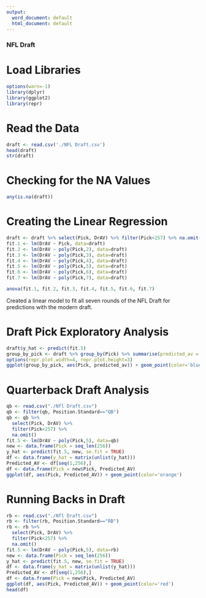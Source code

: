 ---
output:
  word_document: default
  html_document: default
---
### NFL Draft

# Load Libraries
```{r}
options(warn=-1)
library(dplyr)
library(ggplot2)
library(repr)
```

# Read the Data
```{r}
draft <- read.csv('./NFL Draft.csv')
head(draft)
str(draft)
```
# Checking for the NA Values

```{r}
any(is.na(draft))
```

# Creating the Linear Regression

```{r}
draft <- draft %>% select(Pick, DrAV) %>% filter(Pick<257) %>% na.omit()
fit.1 <- lm(DrAV ~ Pick, data=draft)
fit.2 <- lm(DrAV ~ poly(Pick,2), data=draft)
fit.3 <- lm(DrAV ~ poly(Pick,3), data=draft)
fit.4 <- lm(DrAV ~ poly(Pick,4), data=draft)
fit.5 <- lm(DrAV ~ poly(Pick,5), data=draft)
fit.6 <- lm(DrAV ~ poly(Pick,6), data=draft)
fit.7 <- lm(DrAV ~ poly(Pick,7), data=draft)

anova(fit.1, fit.2, fit.3, fit.4, fit.5, fit.6, fit.7)
```

Created a linear model to fit all seven rounds of the NFL Draft for predictions with the modern draft.

# Draft Pick Exploratory Analysis


```{r}
draft$y_hat <- predict(fit.5)
group_by_pick <- draft %>% group_by(Pick) %>% summarise(predicted_av = mean(y_hat)) %>% data.frame()
options(repr.plot.width=4, repr.plot.height=3)
ggplot(group_by_pick, aes(Pick, predicted_av)) + geom_point(color='blue')
```

# Quarterback Draft Analysis



```{r}
qb <- read.csv("./Nfl Draft.csv")
qb <- filter(qb, Position.Standard=="QB")
qb <- qb %>% 
  select(Pick, DrAV) %>% 
  filter(Pick<257) %>% 
  na.omit()
fit.5 <- lm(DrAV ~ poly(Pick,5), data=qb)
new <- data.frame(Pick = seq_len(256))
y_hat <- predict(fit.5, new, se.fit = TRUE)
df <- data.frame(y_hat = matrix(unlist(y_hat)))
Predicted_AV <- df[seq(1,256),]
df <- data.frame(Pick = new$Pick, Predicted_AV)
ggplot(df, aes(Pick, Predicted_AV)) + geom_point(color='orange')
```


# Running Backs in Draft

```{r}
rb <- read.csv("./Nfl Draft.csv")
rb <- filter(rb, Position.Standard=="RB")
rb <- rb %>% 
  select(Pick, DrAV) %>% 
  filter(Pick<257) %>% 
  na.omit()
fit.5 <- lm(DrAV ~ poly(Pick,5), data=rb)
new <- data.frame(Pick = seq_len(256))
y_hat <- predict(fit.5, new, se.fit = TRUE)
df <- data.frame(y_hat = matrix(unlist(y_hat)))
Predicted_AV <- df[seq(1,256),]
df <- data.frame(Pick = new$Pick, Predicted_AV)
ggplot(df, aes(Pick, Predicted_AV)) + geom_point(color='red')
head(df)
```

